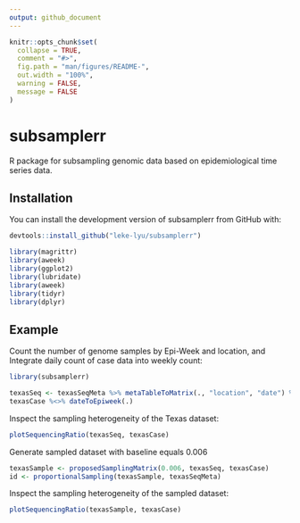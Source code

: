 ```yaml
---
output: github_document
---
```


<!-- README.md is generated from README.Rmd. Please edit that file -->

```r
knitr::opts_chunk$set(
  collapse = TRUE,
  comment = "#>",
  fig.path = "man/figures/README-",
  out.width = "100%",
  warning = FALSE,
  message = FALSE
)
```

# subsamplerr

<!-- badges: start -->

<!-- badges: end -->

R package for subsampling genomic data based on epidemiological time series data.

## Installation

You can install the development version of subsamplerr from GitHub with:

``` r
devtools::install_github("leke-lyu/subsamplerr")
```

```r

library(magrittr)
library(aweek)
library(ggplot2)
library(lubridate)
library(aweek)
library(tidyr)
library(dplyr)
```

## Example

Count the number of genome samples by Epi-Week and location, and Integrate daily count of case data into weekly count:

```r
library(subsamplerr)

texasSeq <- texasSeqMeta %>% metaTableToMatrix(., "location", "date") %>% dateToEpiweek(.)
texasCase %<>% dateToEpiweek(.)
```

Inspect the sampling heterogeneity of the Texas dataset:

```r
plotSequencingRatio(texasSeq, texasCase)
```

Generate sampled dataset with baseline equals 0.006

```r
texasSample <- proposedSamplingMatrix(0.006, texasSeq, texasCase)
id <- proportionalSampling(texasSample, texasSeqMeta)
```

Inspect the sampling heterogeneity of the sampled dataset:

```r
plotSequencingRatio(texasSample, texasCase)
```
